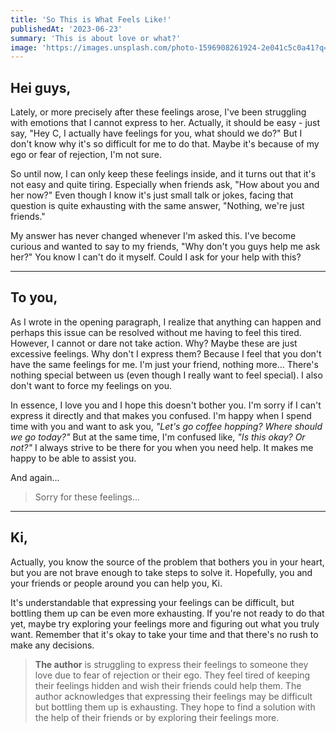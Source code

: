 ```yaml
---
title: 'So This is What Feels Like!'
publishedAt: '2023-06-23'
summary: 'This is about love or what?'
image: 'https://images.unsplash.com/photo-1596908261924-2e041c5c0a41?q=80&w=2126&auto=format&fit=crop&ixlib=rb-4.0.3&ixid=M3wxMjA3fDB8MHxwaG90by1wYWdlfHx8fGVufDB8fHx8fA%3D%3D'
---
```


## Hei guys,

Lately, or more precisely after these feelings arose, I've been struggling with emotions that I cannot express to her. Actually, it should be easy - just say, "Hey C, I actually have feelings for you, what should we do?" But I don't know why it's so difficult for me to do that. Maybe it's because of my ego or fear of rejection, I'm not sure.

So until now, I can only keep these feelings inside, and it turns out that it's not easy and quite tiring. Especially when friends ask, "How about you and her now?" Even though I know it's just small talk or jokes, facing that question is quite exhausting with the same answer, "Nothing, we're just friends."

My answer has never changed whenever I'm asked this. I've become curious and wanted to say to my friends, "Why don't you guys help me ask her?" You know I can't do it myself. Could I ask for your help with this?

---

## To you,

As I wrote in the opening paragraph, I realize that anything can happen and perhaps this issue can be resolved without me having to feel this tired. However, I cannot or dare not take action. Why? Maybe these are just excessive feelings. Why don't I express them? Because I feel that you don't have the same feelings for me. I'm just your friend, nothing more... There's nothing special between us (even though I really want to feel special). I also don't want to force my feelings on you.

In essence, I love you and I hope this doesn't bother you. I'm sorry if I can't express it directly and that makes you confused. I'm happy when I spend time with you and want to ask you, *"Let's go coffee hopping? Where should we go today?"* But at the same time, I'm confused like, *"Is this okay? Or not?"* I always strive to be there for you when you need help. It makes me happy to be able to assist you.

And again...

> Sorry for these feelings...

---

## Ki,

Actually, you know the source of the problem that bothers you in your heart, but you are not brave enough to take steps to solve it. Hopefully, you and your friends or people around you can help you, Ki.

It's understandable that expressing your feelings can be difficult, but bottling them up can be even more exhausting. If you're not ready to do that yet, maybe try exploring your feelings more and figuring out what you truly want. Remember that it's okay to take your time and that there's no rush to make any decisions.

> **The author** is struggling to express their feelings to someone they love due to fear of rejection or their ego. They feel tired of keeping their feelings hidden and wish their friends could help them. The author acknowledges that expressing their feelings may be difficult but bottling them up is exhausting. They hope to find a solution with the help of their friends or by exploring their feelings more.

